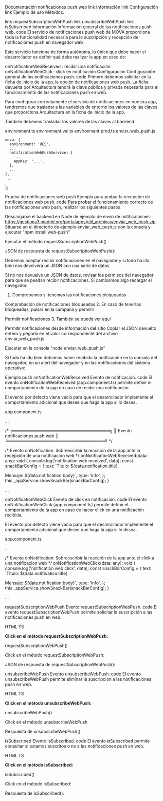 Documentación notificaciones push web
link Información
link Configuración
link Ejemplo de uso
Métodos:

link requestSubscriptionWebPush
link unsubscribeWebPush
link isSubscribed
Información
Información general de las notificaciones push web.
code
El servicio de notificaciones push web de MOVA proporciona toda la funcionalidad necesaria para la suscripción y recepción de notificaciones push en navegador web

Este servicio funciona de forma autónoma, lo único que debe hacer el desarrollador es definir qué debe realizar la app en caso de:

onNotificationWebReceived : recibir una notificación
onNotificationWebClick : click en notificación
Configuración
Configuración general de las notificaciones push.
code
Primero debemos solicitar en la ficha de inicio de la app, la opción de notificaciones web push. La ficha devuelta por Arquitectura tendrá la clave pública y privada necesaria para el funcionamiento de las notificaciones push en web.

Para configurar correctamente el servicio de notificaciones en nuestra app, tendremos que trasladar a las variables de entorno los valores de las claves que proporciona Arquitectura en la ficha de inicio de la app.

También debemos trasladar los valores de las claves al backend.

environment.ts
environment.val.ts
environment.prod.ts
enviar_web_push.js

    mova: {
      environment: 'DES',
      ...
      notificationWebPushService: {
        ...
        appKey: '...',
      },
      ...
    },
    ...
  };
  
Prueba de notificaciones web push
Ejemplo para probar la recepción de notificaciones web push.
code
Para probar el funcionamiento correcto de las notificaciones web push, realizar los siguientes pasos:

Descargarse el backend en Node de ejemplo de envío de notificaciones: https://gestiona3.madrid.org/portalapps/util_archivos/enviar_web_push.zip
Situarse en el directorio de ejemplo enviar_web_push.js con la consola y ejecutar "npm install web-push"

Ejecutar el método requestSubscriptionWebPush()

JSON de respuesta de requestSubscriptionWebPush():


Debemos aceptar recibir notificaciones en el navegador y si todo ha ido bien nos devolverá un JSON con una serie de datos

Si no nos devuelve un JSON de datos, revisar los permisos del navegador para que se puedan recibir notificaciones. Si cambiamos algo recargar el navegador.

1. Comprobamos si tenemos las notificaciones bloqueadas

Comprobación de notificaciones bloqueadas
2. En caso de tenerlas bloqueadas, pulsar en la campana y permitir

Permitir notificaciones
3. También se puede ver aquí

Permitir notificaciones desde información del sitio
Copiar el JSON devuelto entero y pegarlo en el valor correspondiente del archivo enviar_web_push.js.

Ejecutar en la consola "node enviar_web_push.js"

Si todo ha ido bien debemos haber recibido la notificación en la consola del navegador, en un alert del navegador y en las notificaciones del sistema operativo:

Ejemplo push
onNotificationWebReceived
Evento de notificación.
code
El evento onNotificationWebReceived (app.component.ts) permite definir el comportamiento de la app en caso de recibir una notificación.

El evento por defecto viene vacío para que el desarrollador implemente el comportamiento adicional que desee que haga la app si lo desea.

app.component.ts

  ...

  /*
  ╔════════════════════════════════╗
  ║ Evento notificaciones push web ║
  ╚════════════════════════════════╝
  */


  /*
  Evento onNotification: Sobreescribir la reacción de la app ante la recepción de una notificacion web
  */
  onNotificationWebReceived(data: any): void {
    console.log('notification web received', data);
    const snackBarConfig = {
      text: `Titulo: ${data.notification.title}

Mensaje: ${data.notification.body}`,
      type: 'info',
    };
    this._appService.showSnackBar(snackBarConfig);
  }


  ...
  
onNotificationWebClick
Evento de click en notificación.
code
El evento onNotificationWebClick (app.component.ts) permite definir el comportamiento de la app en caso de hacer click en una notificación recibida.

El evento por defecto viene vacío para que el desarrollador implemente el comportamiento adicional que desee que haga la app si lo desea.

app.component.ts

  ...

  /*
  Evento onNotification: Sobreescribir la reacción de la app ante el click a una notificacion web
  */
  onNotificationWebClick(data: any): void {
    console.log('notification web click', data);
    const snackBarConfig = {
      text: `Titulo: ${data.notification.title}

Mensaje: ${data.notification.body}`,
      type: 'info',
    };
    this._appService.showSnackBar(snackBarConfig);
  }

  ...
  
requestSubscriptionWebPush
Evento requestSubscriptionWebPush.
code
El evento requestSubscriptionWebPush permite solicitar la suscripción a las notificaciones push en web.

HTML
TS

  <p><strong>Click en el método requestSubscriptionWebPush:</strong></p>
  <mv-button
    appearance="raised"
    color="primary"
    (clickEvent)="subscriptionClick()">
    requestSubscriptionWebPush()
  </mv-button>
  
Click en el método requestSubscriptionWebPush:

JSON de respuesta de requestSubscriptionWebPush():


unsubscribeWebPush
Evento unsubscribeWebPush.
code
El evento unsubscribeWebPush permite eliminar la suscripción a las notificaciones push en web.

HTML
TS

  <p><strong>Click en el método unsubscribeWebPush:</strong></p>
  <mv-button
    appearance="raised"
    color="primary"
    (clickEvent)="unsubscribeClick()">
    unsubscribeWebPush()
  </mv-button>
  
Click en el método unsubscribeWebPush:

Respuesta de unsubscribeWebPush():

isSubscribed
Evento isSubscribed.
code
El evento isSubscribed permite consultar si estamos suscritos o no a las notificaciones push en web.

HTML
TS

  <p><strong>Click en el método isSubscribed:</strong></p>
  <mv-button
    appearance="raised"
    color="primary"
    (clickEvent)="isSubscribedClick()">
    isSubscribed()
  </mv-button>
  
Click en el método isSubscribed:

Respuesta de isSubscribed():